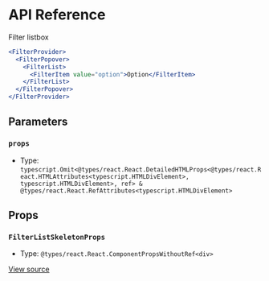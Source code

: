 # API Reference

Filter listbox

```jsx
<FilterProvider>
  <FilterPopover>
    <FilterList>
      <FilterItem value="option">Option</FilterItem>
    </FilterList>
  </FilterPopover>
</FilterProvider>
```

## Parameters

### `props`

- Type: `typescript.Omit<@types/react.React.DetailedHTMLProps<@types/react.React.HTMLAttributes<typescript.HTMLDivElement>, typescript.HTMLDivElement>, ref> & @types/react.React.RefAttributes<typescript.HTMLDivElement>`

## Props

### `FilterListSkeletonProps`

- Type: `@types/react.React.ComponentPropsWithoutRef<div>`

[View source](https://github.com/vtex/shoreline/blob/dd097c214/packages/components/src/filter/filter-list-skeleton.tsx#L17)
